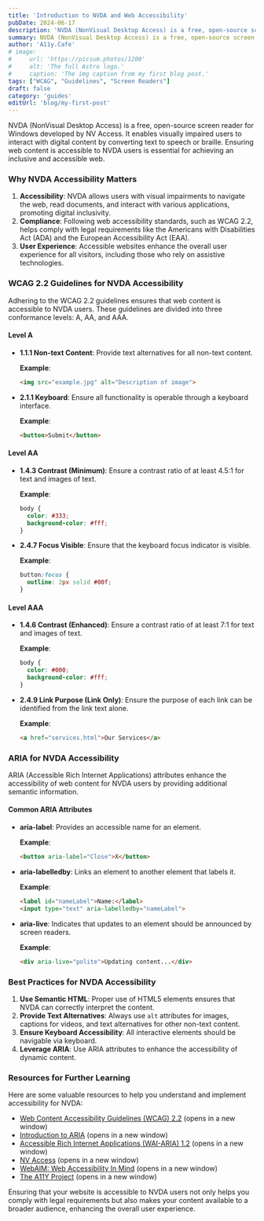 ```yaml
---
title: 'Introduction to NVDA and Web Accessibility'
pubDate: 2024-06-17
description: 'NVDA (NonVisual Desktop Access) is a free, open-source screen reader for Windows developed by NV Access.'
summary: NVDA (NonVisual Desktop Access) is a free, open-source screen reader for Windows developed by NV Access. It enables visually impaired users to interact with digital content by converting text to speech or braille.
author: 'A11y.Cafe'
# image:
#     url: 'https://picsum.photos/1200'
#     alt: 'The full Astro logo.'
#     caption: 'The img caption from my first blog post.'
tags: ["WCAG", "Guidelines", "Screen Readers"]
draft: false
category: 'guides'
editUrl: 'blog/my-first-post'
---
```


NVDA (NonVisual Desktop Access) is a free, open-source screen reader for Windows developed by NV Access. It enables visually impaired users to interact with digital content by converting text to speech or braille. Ensuring web content is accessible to NVDA users is essential for achieving an inclusive and accessible web.

### Why NVDA Accessibility Matters

1. **Accessibility**: NVDA allows users with visual impairments to navigate the web, read documents, and interact with various applications, promoting digital inclusivity.
2. **Compliance**: Following web accessibility standards, such as WCAG 2.2, helps comply with legal requirements like the Americans with Disabilities Act (ADA) and the European Accessibility Act (EAA).
3. **User Experience**: Accessible websites enhance the overall user experience for all visitors, including those who rely on assistive technologies.

### WCAG 2.2 Guidelines for NVDA Accessibility

Adhering to the WCAG 2.2 guidelines ensures that web content is accessible to NVDA users. These guidelines are divided into three conformance levels: A, AA, and AAA.

#### Level A

- **1.1.1 Non-text Content**: Provide text alternatives for all non-text content.
  
  **Example**:
  ```html
  <img src="example.jpg" alt="Description of image">
  ```

- **2.1.1 Keyboard**: Ensure all functionality is operable through a keyboard interface.
  
  **Example**:
  ```html
  <button>Submit</button>
  ```

#### Level AA

- **1.4.3 Contrast (Minimum)**: Ensure a contrast ratio of at least 4.5:1 for text and images of text.
  
  **Example**:
  ```css
  body {
    color: #333;
    background-color: #fff;
  }
  ```

- **2.4.7 Focus Visible**: Ensure that the keyboard focus indicator is visible.
  
  **Example**:
  ```css
  button:focus {
    outline: 2px solid #00f;
  }
  ```

#### Level AAA

- **1.4.6 Contrast (Enhanced)**: Ensure a contrast ratio of at least 7:1 for text and images of text.
  
  **Example**:
  ```css
  body {
    color: #000;
    background-color: #fff;
  }
  ```

- **2.4.9 Link Purpose (Link Only)**: Ensure the purpose of each link can be identified from the link text alone.
  
  **Example**:
  ```html
  <a href="services.html">Our Services</a>
  ```

### ARIA for NVDA Accessibility

ARIA (Accessible Rich Internet Applications) attributes enhance the accessibility of web content for NVDA users by providing additional semantic information.

#### Common ARIA Attributes

- **aria-label**: Provides an accessible name for an element.
  
  **Example**:
  ```html
  <button aria-label="Close">X</button>
  ```

- **aria-labelledby**: Links an element to another element that labels it.
  
  **Example**:
  ```html
  <label id="nameLabel">Name:</label>
  <input type="text" aria-labelledby="nameLabel">
  ```

- **aria-live**: Indicates that updates to an element should be announced by screen readers.
  
  **Example**:
  ```html
  <div aria-live="polite">Updating content...</div>
  ```

### Best Practices for NVDA Accessibility

1. **Use Semantic HTML**: Proper use of HTML5 elements ensures that NVDA can correctly interpret the content.
2. **Provide Text Alternatives**: Always use `alt` attributes for images, captions for videos, and text alternatives for other non-text content.
3. **Ensure Keyboard Accessibility**: All interactive elements should be navigable via keyboard.
4. **Leverage ARIA**: Use ARIA attributes to enhance the accessibility of dynamic content.

### Resources for Further Learning

Here are some valuable resources to help you understand and implement accessibility for NVDA:

- [Web Content Accessibility Guidelines (WCAG) 2.2](https://www.w3.org/TR/WCAG22/) (opens in a new window)
- [Introduction to ARIA](https://developer.mozilla.org/en-US/docs/Web/Accessibility/ARIA) (opens in a new window)
- [Accessible Rich Internet Applications (WAI-ARIA) 1.2](https://www.w3.org/TR/wai-aria-1.2/) (opens in a new window)
- [NV Access](https://www.nvaccess.org/) (opens in a new window)
- [WebAIM: Web Accessibility In Mind](https://webaim.org/) (opens in a new window)
- [The A11Y Project](https://www.a11yproject.com/) (opens in a new window)

Ensuring that your website is accessible to NVDA users not only helps you comply with legal requirements but also makes your content available to a broader audience, enhancing the overall user experience.